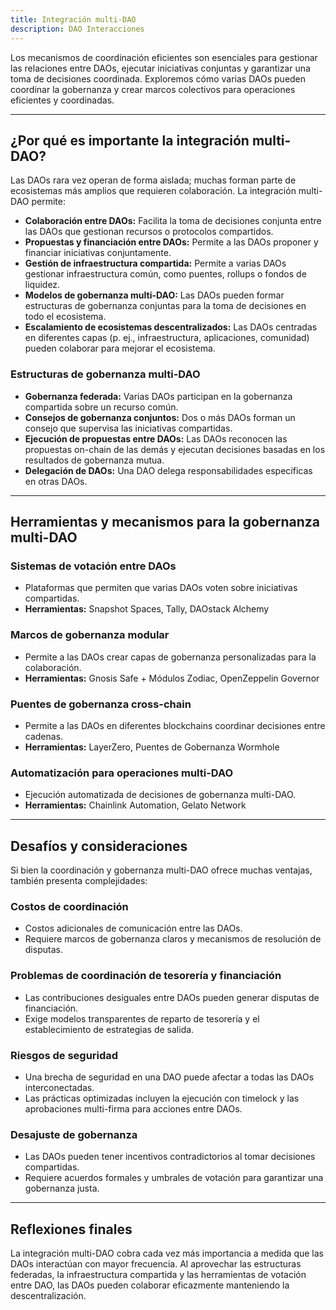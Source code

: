 ```yaml
---
title: Integración multi-DAO
description: DAO Interacciones
---
```


Los mecanismos de coordinación eficientes son esenciales para gestionar las relaciones entre DAOs, ejecutar iniciativas conjuntas y garantizar una toma de decisiones coordinada. Exploremos cómo varias DAOs pueden coordinar la gobernanza y crear marcos colectivos para operaciones eficientes y coordinadas.

---

## **¿Por qué es importante la integración multi-DAO?**

Las DAOs rara vez operan de forma aislada; muchas forman parte de ecosistemas más amplios que requieren colaboración. La integración multi-DAO permite:

- **Colaboración entre DAOs:** Facilita la toma de decisiones conjunta entre las DAOs que gestionan recursos o protocolos compartidos.
- **Propuestas y financiación entre DAOs:** Permite a las DAOs proponer y financiar iniciativas conjuntamente.
- **Gestión de infraestructura compartida:** Permite a varias DAOs gestionar infraestructura común, como puentes, rollups o fondos de liquidez.
- **Modelos de gobernanza multi-DAO:** Las DAOs pueden formar estructuras de gobernanza conjuntas para la toma de decisiones en todo el ecosistema. 
- **Escalamiento de ecosistemas descentralizados:** Las DAOs centradas en diferentes capas (p. ej., infraestructura, aplicaciones, comunidad) pueden colaborar para mejorar el ecosistema.

### **Estructuras de gobernanza multi-DAO**

- **Gobernanza federada:** Varias DAOs participan en la gobernanza compartida sobre un recurso común.
- **Consejos de gobernanza conjuntos:** Dos o más DAOs forman un consejo que supervisa las iniciativas compartidas.
- **Ejecución de propuestas entre DAOs:** Las DAOs reconocen las propuestas on-chain de las demás y ejecutan decisiones basadas en los resultados de gobernanza mutua.
- **Delegación de DAOs:** Una DAO delega responsabilidades específicas en otras DAOs.

---

## **Herramientas y mecanismos para la gobernanza multi-DAO**

### **Sistemas de votación entre DAOs**
- Plataformas que permiten que varias DAOs voten sobre iniciativas compartidas. 
- **Herramientas:** Snapshot Spaces, Tally, DAOstack Alchemy

### **Marcos de gobernanza modular**
- Permite a las DAOs crear capas de gobernanza personalizadas para la colaboración.
- **Herramientas:** Gnosis Safe + Módulos Zodiac, OpenZeppelin Governor

### **Puentes de gobernanza cross-chain**
- Permite a las DAOs en diferentes blockchains coordinar decisiones entre cadenas.
- **Herramientas:** LayerZero, Puentes de Gobernanza Wormhole

### **Automatización para operaciones multi-DAO**
- Ejecución automatizada de decisiones de gobernanza multi-DAO.
- **Herramientas:** Chainlink Automation, Gelato Network

---

## **Desafíos y consideraciones**

Si bien la coordinación y gobernanza multi-DAO ofrece muchas ventajas, también presenta complejidades:

### **Costos de coordinación**
- Costos adicionales de comunicación entre las DAOs. 
- Requiere marcos de gobernanza claros y mecanismos de resolución de disputas.

### **Problemas de coordinación de tesorería y financiación**
- Las contribuciones desiguales entre DAOs pueden generar disputas de financiación.
- Exige modelos transparentes de reparto de tesorería y el establecimiento de estrategias de salida.

### **Riesgos de seguridad**
- Una brecha de seguridad en una DAO puede afectar a todas las DAOs interconectadas.
- Las prácticas optimizadas incluyen la ejecución con timelock y las aprobaciones multi-firma para acciones entre DAOs.

### **Desajuste de gobernanza**
- Las DAOs pueden tener incentivos contradictorios al tomar decisiones compartidas.
- Requiere acuerdos formales y umbrales de votación para garantizar una gobernanza justa.

---

## **Reflexiones finales**

La integración multi-DAO cobra cada vez más importancia a medida que las DAOs interactúan con mayor frecuencia. Al aprovechar las estructuras federadas, la infraestructura compartida y las herramientas de votación entre DAO, las DAOs pueden colaborar eficazmente manteniendo la descentralización.
